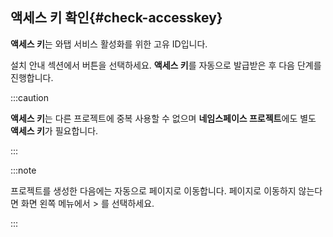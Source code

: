 ## 액세스 키 확인{#check-accesskey}

**액세스 키**는 와탭 서비스 활성화를 위한 고유 ID입니다.  

설치 안내 섹션에서 <cmdname sid="issue_project_access_key" className="uitext" /> 버튼을 선택하세요. **액세스 키**를 자동으로 발급받은 후 다음 단계를 진행합니다.

<InDoc product='kubernetes'>

:::caution

**액세스 키**는 다른 프로젝트에 중복 사용할 수 없으며 **네임스페이스 프로젝트**에도 별도 **액세스 키**가 필요합니다.

:::

</InDoc>

:::note

프로젝트를 생성한 다음에는 자동으로 <cmdname sid="agent_installation" className="uitext" /> 페이지로 이동합니다. <cmdname sid="agent_installation" className="uitext" /> 페이지로 이동하지 않는다면 화면 왼쪽 메뉴에서 <cmdname sid="management" className="uitext" /> > <cmdname sid="agent_installation" className="uitext" />를 선택하세요.

:::